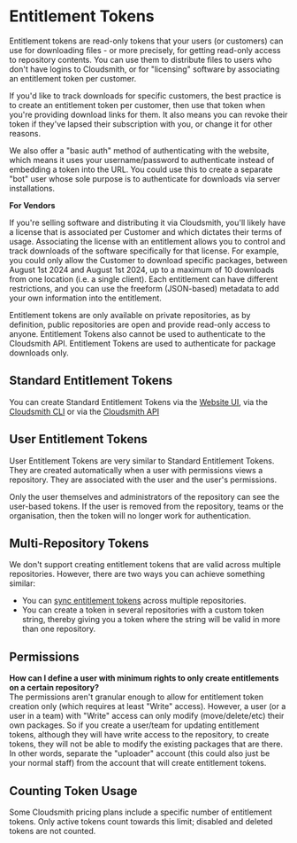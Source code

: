 
# Entitlement Tokens

Entitlement tokens are read-only tokens that your users (or customers) can use for downloading files - or more precisely, for getting read-only access to repository contents. You can use them to distribute files to users who don't have logins to Cloudsmith, or for "licensing" software by associating an entitlement token per customer.

If you'd like to track downloads for specific customers, the best practice is to create an entitlement token per customer, then use that token when you're providing download links for them. It also means you can revoke their token if they've lapsed their subscription with you, or change it for other reasons.

We also offer a "basic auth" method of authenticating with the website, which means it uses your username/password to authenticate instead of embedding a token into the URL.  You could use this to create a separate "bot" user whose sole purpose is to authenticate for downloads via server installations. 

**For Vendors**

If you're selling software and distributing it via Cloudsmith, you'll likely have a license that is associated per Customer and which dictates their terms of usage. Associating the license with an entitlement allows you to control and track downloads of the software specifically for that license. For example, you could only allow the Customer to download specific packages, between August 1st 2024 and August 1st 2024, up to a maximum of 10 downloads from one location (i.e. a single client). Each entitlement can have different restrictions, and you can use the freeform (JSON-based) metadata to add your own information into the entitlement.

<Note variant="">
  Entitlement tokens are only available on private repositories, as by definition, public repositories are open and provide read-only access to anyone.  Entitlement Tokens also cannot be used to authenticate to the Cloudsmith API. Entitlement Tokens are used to authenticate for package downloads only.
</Note>


## Standard Entitlement Tokens

You can create Standard Entitlement Tokens via the [Website UI](/software-distribution/entitlement-tokens-via-the-website-ui),  via the [Cloudsmith CLI](/software-distribution/entitlement-tokens-via-the-cloudsmith-cli) or via the [Cloudsmith API](/software-distribution/entitlement-tokens-via-the-cloudsmith-api) 

## User Entitlement Tokens

User Entitlement Tokens are very similar to Standard Entitlement Tokens. They are created automatically when a user with permissions views a repository.  They are associated with the user and the user's permissions. 

Only the user themselves and administrators of the repository can see the user-based tokens. If the user is removed from the repository, teams or the organisation, then the token will no longer work for authentication.

## Multi-Repository Tokens

We don't support creating entitlement tokens that are valid across multiple repositories.  However, there are two ways you can achieve something similar: 

- You can [sync entitlement tokens](/software-distribution/entitlement-tokens-via-the-cloudsmith-cli#synchronising-tokens) across multiple repositories.
- You can create a token in several repositories with a custom token string, thereby giving you a token where the string will be valid in more than one repository. 

## Permissions

**How can I define a user with minimum rights to only create entitlements on a certain repository?**  
The permissions aren't granular enough to allow for entitlement token creation only (which requires at least "Write" access). However, a user (or a user in a team) with "Write" access can only modify (move/delete/etc) their own packages. So if you create a user/team for updating entitlement tokens, although they will have write access to the repository, to create tokens, they will not be able to modify the existing packages that are there.  
In other words, separate the "uploader" account (this could also just be your normal staff) from the account that will create entitlement tokens.

## Counting Token Usage

Some Cloudsmith pricing plans include a specific number of entitlement tokens.  Only active tokens count towards this limit; disabled and deleted tokens are not counted.
